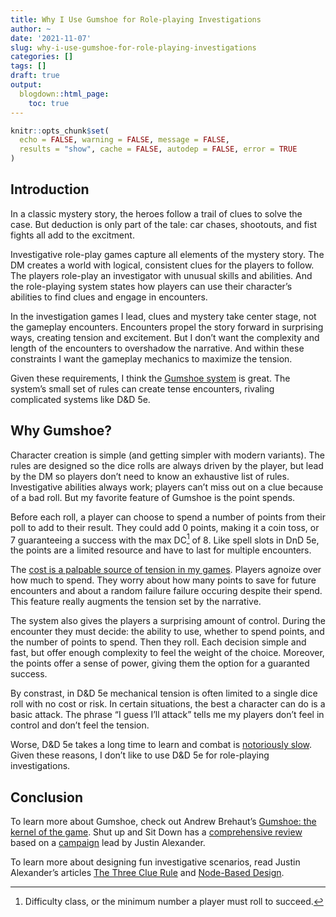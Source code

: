 ```yaml
---
title: Why I Use Gumshoe for Role-playing Investigations
author: ~
date: '2021-11-07'
slug: why-i-use-gumshoe-for-role-playing-investigations
categories: []
tags: []
draft: true
output:
  blogdown::html_page:
    toc: true
---
```


```r
knitr::opts_chunk$set(
  echo = FALSE, warning = FALSE, message = FALSE,
  results = "show", cache = FALSE, autodep = FALSE, error = TRUE
)
```

## Introduction

In a classic mystery story, the heroes follow a trail of clues
to solve the case. But deduction is only part of the tale:
car chases, shootouts, and
fist fights all add to the excitment.

Investigative role-play games capture all elements of the mystery story.
The DM creates a world with logical, consistent clues for the players to follow.
The players role-play an investigator with unusual skills and abilities.
And the role-playing system states how players can use their character's abilities to
find clues and engage in encounters.

In the investigation games I lead, clues and mystery take center stage, not the gameplay encounters.
Encounters propel the story forward in surprising ways, creating tension and excitement.
But I don't want the complexity and length of the encounters to overshadow the
narrative. And within these constraints I want the gameplay mechanics to maximize the tension.

Given these requirements, I think the [Gumshoe system](https://pelgranepress.com/2018/02/14/gumshoe/)
is great. The system's small set of rules can create tense encounters,
rivaling complicated systems like D&D 5e.

## Why Gumshoe?

Character creation is simple (and getting simpler with modern variants).
The rules are designed so the dice rolls are always driven by the player,
but lead by the DM so players don’t need to know an exhaustive list of rules.
Investigative abilities always work; players can't miss out on a clue because of a bad roll.
But my favorite feature of Gumshoe is the point spends.

Before each roll, a player can choose to spend a number of points from their poll
to add to their result. They could add 0 points, making it a coin toss, or 7 guaranteeing
a success with the max DC^[Difficulty class, or the minimum number a player must roll to succeed.] of 8.
Like spell slots in DnD 5e, the points are a limited resource and have to last
for multiple encounters.

The [cost is a palpable source of tension in my games](https://timmastny.rbind.io/blog/how-game-mechanics-create-tension/).
Players agnoize over how much to spend. They worry about how many points to save
for future encounters and about a random failure failure occuring
despite their spend. This feature really augments the tension
set by the narrative.

The system also gives the players a surprising amount of control.
During the encounter they must decide: the ability to use, whether to spend points,
and the number of points to spend. Then they roll.
Each decision simple and fast, but offer enough complexity
to feel the weight of the choice. Moreover, the points offer a sense of power,
giving them the option for a guaranted success.

By constrast, in D&D 5e mechanical tension is often limited to a single dice roll
with no cost or risk.
In certain situations, the best a character can do is a basic attack.
The phrase “I guess I’ll attack” tells me my players don't feel in control and
don't feel the tension.

Worse, D&D 5e takes a long time to learn and combat is [notoriously slow](https://slyflourish.com/tips_to_speed_up_combat.html).
Given these reasons, I don't like to use D&D 5e for role-playing investigations.

## Conclusion

To learn more about Gumshoe, check out Andrew Brehaut's [Gumshoe: the kernel of the game](https://brehaut.net/blog/2019/gumshoe_the_kernel_of_the_game).
Shut up and Sit Down has a [comprehensive review](https://www.shutupandsitdown.com/rpg-review-trail-of-cthulhu/)
based on a [campaign](http://thealexandrian.net/wordpress/37078/roleplaying-games/eternal-lies-the-alexandrian-remix)
lead by Justin Alexander.

To learn more about designing fun investigative scenarios, read
Justin Alexander's articles [The Three Clue Rule](https://thealexandrian.net/wordpress/1118/roleplaying-games/three-clue-rule)
and [Node-Based Design](https://thealexandrian.net/wordpress/7949/roleplaying-games/node-based-scenario-design-part-1-the-plotted-approach).

